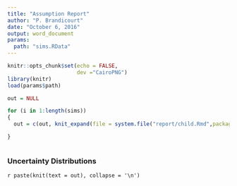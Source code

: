 ---
title: "Assumption Report"
author: "P. Brandicourt"
date: "October 6, 2016"
output: word_document
params:
  path: "sims.RData"
---

```{r setup, include=FALSE}
knitr::opts_chunk$set(echo = FALSE,
                      dev ="CairoPNG")
library(knitr)
load(params$path)
```

```{r include = FALSE}
out = NULL

for (i in 1:length(sims))
{
  out = c(out, knit_expand(file = system.file("report/child.Rmd",package = "prvm")))

}



```

### Uncertainty Distributions

`r paste(knit(text = out), collapse = '\n')`
